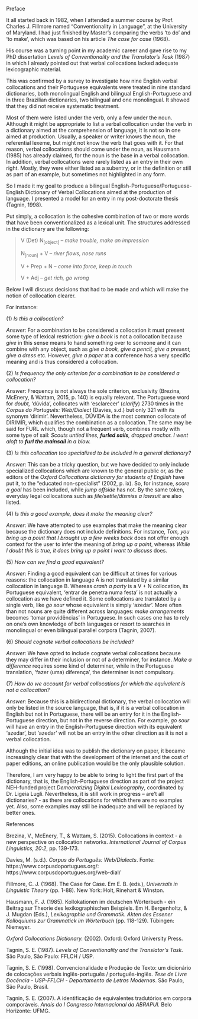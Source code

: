 Preface

It all started back in 1982, when I attended a summer course by Prof.
Charles J. Fillmore named "Conventionality in Language", at the
University of Maryland. I had just finished by Master's comparing the
verbs 'to do' and 'to make', which was based on his article *The case
for case* (1968).

His course was a turning point in my academic career and gave rise to my
PhD dissertation *Levels of Conventionality and the Translator's Task*
(1987) in which I already pointed out that verbal collocations lacked
adequate lexicographic material.

This was confirmed by a survey to investigate how nine English verbal
collocations and their Portuguese equivalents were treated in nine
standard dictionaries, both monolingual English and bilingual
English-Portuguese and in three Brazilian dictionaries, two bilingual
and one monolingual. It showed that they did not receive systematic
treatment.

Most of them were listed under the verb, only a few under the noun.
Although it might be appropriate to list a verbal collocation under the
verb in a dictionary aimed at the comprehension of language, it is not
so in one aimed at production. Usually, a speaker or writer knows the
noun, the referential lexeme, but might not know the verb that goes with
it. For that reason, verbal collocations should come under the noun, as
Hausmann (1985) has already claimed, for the noun is the base in a
verbal collocation. In addition, verbal collocations were rarely listed
as an entry in their own right. Mostly, they were either listed as a
subentry, or in the definition or still as part of an example, but
sometimes not highlighted in any form.

So I made it my goal to produce a bilingual
English-Portuguese/Portuguese-English Dictionary of Verbal Collocations
aimed at the production of language. I presented a model for an entry in
my post-doctorate thesis (Tagnin, 1998).

Put simply, a collocation is the cohesive combination of two or more
words that have been conventionalized as a lexical unit. The structures
addressed in the dictionary are the following:

> V (Det) N~\[object\]~ -- *make trouble, make an impression*
>
> N~\[noun\]~ + V -- *river flows, nose runs*
>
> V + Prep + N -- *come into force, keep in touch*
>
> V + Adj -- *get rich, go wrong*

Below I will discuss decisions that had to be made and which will make
the notion of collocation clearer.

For instance:

\(1\) *Is this a collocation?*

*Answer*: For a combination to be considered a collocation it must
present some type of lexical restriction: *give a book* is not a
collocation because *give* in this sense means to hand something over to
someone and it can combine with any object, such as *give a book, give a
pencil, give a present, give a dress* etc. However, *give a paper* at a
conference has a very specific meaning and is thus considered a
collocation.

\(2\) *Is frequency the only criterion for a combination to be
considered a collocation?*

*Answer*: Frequency is not always the sole criterion, exclusivity
(Brezina, McEnery, & Wattam, 2015, p. 140) is equally relevant. The
Portuguese word for *doubt,* 'dúvida', collocates with 'esclarecer'
(*clarify*) 2730 times in the *Corpus do Português: Web/Dialect*
(Davies, s.d.) but only 321 with its synonym 'dirimir'. Nevertheless,
DÚVIDA is the most common collocate of DIRIMIR, which qualifies the
combination as a collocation. The same may be said for FURL which,
though not a frequent verb, combines mostly with some type of sail:
*Scouts untied lines, **furled sails**, dropped anchor. I went aloft to
**furl the mainsail** in a blow.*

\(3\) *Is this collocation too specialized to be included in a general
dictionary?*

*Answer*: This can be a tricky question, but we have decided to only
include specialized collocations which are known to the general public
or, as the editors of the *Oxford Collocations dictionary for students
of English* have put it, to the "educated non-specialist" (2002, p. ix).
So, for instance, *score a goal* has been included, while *jump offside*
has not. By the same token, everyday legal collocations such as
*file/settle/dismiss a lawsuit* are also listed.

\(4\) *Is this a good example, does it make the meaning clear?*

*Answer*: We have attempted to use examples that make the meaning clear
because the dictionary does not include definitions. For instance, *Tom,
you bring up a point that I brought up a few weeks back* does not offer
enough context for the user to infer the meaning of *bring up a point*,
whereas *While I doubt this is true, it does bring up a point I want to
discuss* does.

\(5\) *How can we find a good equivalent?*

*Answer*: Finding a good equivalent can be difficult at times for
various reasons: the collocation in language A is not translated by a
similar collocation in language B. Whereas *crash a party* is a V + N
collocation, its Portuguese equivalent, 'entrar de penetra numa festa'
is not actually a collocation as we have defined it. Some collocations
are translated by a single verb, like *go sour* whose equivalent is
simply 'azedar'. More often than not nouns are quite different across
languages: *make arrangements* becomes 'tomar providências' in
Portuguese. In such cases one has to rely on one's own knowledge of both
languages or resort to searches in monolingual or even bilingual
parallel corpora (Tagnin, 2007).

\(6\) *Should cognate verbal collocations be included?*

*Answer*: We have opted to include cognate verbal collocations because
they may differ in their inclusion or not of a determiner, for instance.
*Make a difference* requires some kind of determiner, while in the
Portuguese translation, 'fazer (uma) diferença', the determiner is not
compulsory.

\(7\) *How do we account for verbal collocations for which the
equivalent is not a collocation?*

*Answer*: Because this is a bidirectional dictionary, the verbal
collocation will only be listed in the source language, that is, if it
is a verbal collocation in English but not in Portuguese, there will be
an entry for it in the English-Portuguese direction, but not in the
reverse direction. For example, *go sour* will have an entry in the
English-Portuguese direction with its equivalent 'azedar', but 'azedar'
will not be an entry in the other direction as it is not a verbal
collocation.

Although the initial idea was to publish the dictionary on paper, it
became increasingly clear that with the development of the internet and
the cost of paper editions, an online publication would be the only
plausible solution.

Therefore, I am very happy to be able to bring to light the first part
of the dictionary, that is, the English-Portuguese direction as part of
the project NEH-funded project *Democratizing Digital Lexicography*,
coordinated by Dr. Ligeia Lugli. Nevertheless, it is still work in
progress -- are't all dictionaries? - as there are collocations for
which there are no examples yet. Also, some examples may still be
inadequate and will be replaced by better ones.

References

Brezina, V., McEnery, T., & Wattam, S. (2015). Collocations in context -
a new perspective on collocation networks. *International Journal of
Corpus Linguistics, 20:2*, pp. 139-173.

Davies, M. (s.d.). *Corpus do Português: Web/Dialects*. Fonte:
https://www.corpusdoportugues.org/:
https://www.corpusdoportugues.org/web-dial/

Fillmore, C. J. (1968). The Case for Case. Em E. B. (eds.), *Universals
in Linguistic Theory* (pp. 1-88). New York: Holt, Rinehart & Winston.

Hausmann, F. J. (1985). Kollokationen im deutschen Wörterbuch - ein
Beitrag sur Theorie des lexikographischen Beispiels. Em H. Bergenholtz,
& J. Mugdan (Eds.), *Lexikographie und Grammatik. Akten des Essener
Kolloquiums zur Grammatick im Wörterbuch* (pp. 118-129). Tübingen:
Niemeyer.

*Oxford Collocations Dictionary.* (2002). Oxford: Oxford University
Press.

Tagnin, S. E. (1987). *Levels of Conventionality and the Translator\'s
Task.* São Paulo, São Paulo: FFLCH / USP.

Tagnin, S. E. (1998). Convencionalidade e Produção de Texto: um
dicionário de colocações verbais inglês-português / português-inglês.
*Tese de Livre Docência - USP-FFLCH - Departamento de Letras Modernas*.
São Paulo, São Paulo, Brasil.

Tagnin, S. E. (2007). A identificação de equivalentes tradutórios em
corpora comporáveis. *Anais do I Congresso Internacional da ABRAPUI.*
Belo Horizonte: UFMG.
